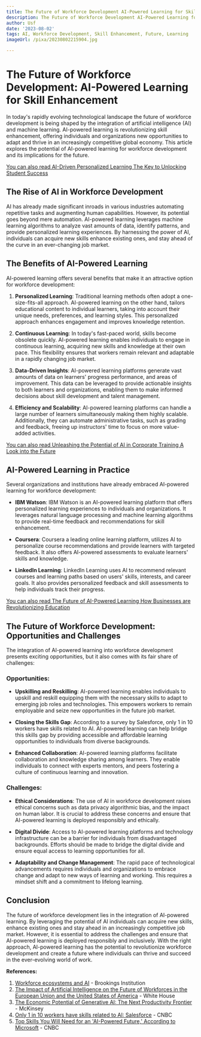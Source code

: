```yaml
---
title: The Future of Workforce Development AI-Powered Learning for Skill Enhancement
description: The Future of Workforce Development AI-Powered Learning for Skill Enhancement
author: Usf
date: '2023-08-02'
tags: AI, Workforce Development, Skill Enhancement, Future, Learning
imageUrl: /pixa/20230802215904.jpg

---
```

# The Future of Workforce Development: AI-Powered Learning for Skill Enhancement

In today's rapidly evolving technological  landscape the future of workforce development is being shaped by  the integration of artificial intelligence (AI) and  machine learning. AI-powered learning is revolutionizing skill enhancement, offering individuals and organizations new opportunities to adapt and thrive in an  increasingly competitive global  economy. This article explores the potential of AI-powered learning  for workforce development and its implications for the future.

[You  can also read AI-Driven  Personalized Learning  The Key to Unlocking Student Success](AI-Driven%20Personalized%20Learning%20The%20Key%20to%20Unlocking%20Student%20Success)


## The Rise of AI in Workforce Development

AI has already made  significant inroads in  various industries automating repetitive tasks and augmenting  human capabilities. However, its potential goes beyond mere automation. AI-powered learning leverages machine learning algorithms to analyze vast amounts of data, identify patterns, and provide personalized learning experiences.  By harnessing the power of AI, individuals can acquire new skills enhance existing  ones, and stay ahead  of the curve in  an ever-changing job market.

## The Benefits of AI-Powered Learning

AI-powered learning offers  several  benefits that  make it an attractive option for workforce development:

1. **Personalized Learning**: Traditional learning methods  often  adopt a one-size-fits-all approach. AI-powered learning on  the other hand, tailors educational content to  individual learners, taking into account their unique needs, preferences, and learning styles.  This personalized approach enhances engagement  and improves knowledge retention.

2. **Continuous Learning**: In today's fast-paced world, skills become obsolete quickly. AI-powered learning enables individuals to engage in continuous  learning, acquiring new skills and knowledge at their own pace. This flexibility ensures that workers remain relevant and adaptable in a rapidly changing job  market.

3.  **Data-Driven Insights**: AI-powered learning platforms generate vast amounts  of data on learners' progress performance, and areas of improvement. This data can be leveraged to provide actionable insights to both learners and organizations, enabling them to make informed decisions about skill development and talent management.

4. **Efficiency and Scalability**: AI-powered learning platforms can handle a large number of learners simultaneously making them highly scalable. Additionally, they can automate administrative tasks, such as grading and  feedback, freeing  up  instructors' time to focus  on more value-added activities.

[You can also read Unleashing the Potential of AI in Corporate Training A Look into the Future](Unleashing%20the%20Potential%20of%20AI%20in%20Corporate%20Training%20A%20Look%20into%20the%20Future)


## AI-Powered Learning in Practice

Several organizations and institutions have already embraced AI-powered learning for workforce development:

- **IBM Watson**: IBM Watson is an AI-powered learning platform  that  offers personalized learning experiences to individuals  and organizations. It leverages natural language processing and  machine learning  algorithms to provide real-time feedback and recommendations for skill enhancement.

- **Coursera**: Coursera a leading  online learning platform, utilizes AI to personalize course recommendations and provide learners with targeted feedback. It also offers AI-powered assessments to evaluate learners' skills and knowledge.

- **LinkedIn  Learning**: LinkedIn Learning uses AI to  recommend relevant courses and learning paths based on  users' skills, interests, and career goals.  It also provides personalized feedback  and skill assessments to help individuals track  their progress.

[You can also read The Future of AI-Powered Learning How Businesses are Revolutionizing Education](The%20Future%20of%20AI-Powered%20Learning%20How%20Businesses%20are%20Revolutionizing%20Education)


##  The Future of Workforce Development: Opportunities  and Challenges

The integration of AI-powered learning into workforce development presents exciting opportunities, but it also  comes with its fair share of challenges:

### Opportunities:

- **Upskilling and Reskilling**: AI-powered learning enables individuals to upskill and reskill equipping  them  with the necessary skills  to adapt to emerging job roles and technologies. This empowers workers to remain employable  and seize new opportunities in the future  job market.

- **Closing the Skills Gap**: According to a survey by Salesforce, only 1 in 10 workers have skills related to AI. AI-powered  learning can help bridge this skills gap by  providing accessible  and affordable learning opportunities to individuals from diverse backgrounds.

- **Enhanced Collaboration**: AI-powered learning platforms facilitate collaboration and knowledge sharing among learners. They enable individuals to connect with experts mentors, and peers fostering a culture of continuous learning and  innovation.

### Challenges:

- **Ethical Considerations**: The use of AI in workforce development raises  ethical  concerns such as data privacy algorithmic bias, and the impact on human labor.  It is crucial to address these concerns and ensure  that AI-powered learning  is deployed responsibly and ethically.

- **Digital Divide**: Access to AI-powered learning platforms and technology infrastructure can be a barrier for individuals from disadvantaged backgrounds. Efforts should be made to bridge the digital divide and ensure equal access to learning opportunities for all.

- **Adaptability  and Change Management**: The rapid pace of technological advancements requires  individuals  and organizations to embrace change and adapt to new ways of learning and working. This requires a mindset shift  and a  commitment to lifelong learning.

## Conclusion

The  future of workforce development lies in the integration of AI-powered learning. By leveraging the potential of AI  individuals can acquire new skills, enhance  existing ones and stay ahead in an increasingly competitive job  market. However, it is  essential to address the  challenges  and ensure that AI-powered learning is deployed responsibly and inclusively. With the right  approach, AI-powered learning has the potential to revolutionize workforce  development and create a future where  individuals can thrive and succeed in the ever-evolving world of work.

**References:**

1. [Workforce ecosystems  and AI](https://www.brookings.edu/articles/workforce-ecosystems-and-ai/) - Brookings Institution
2. [The  Impact of Artificial Intelligence on the Future of Workforces in the European  Union and  the  United States  of America](https://www.whitehouse.gov/wp-content/uploads/2022/12/TTC-EC-CEA-AI-Report-12052022-1.pdf) - White  House
3. [The Economic  Potential of Generative AI: The Next  Productivity Frontier](https://www.mckinsey.com/capabilities/mckinsey-digital/our-insights/the-economic-potential-of-generative-ai-the-next-productivity-frontier) - McKinsey
4. [Only 1  in 10 workers  have skills related to AI: Salesforce](https://www.cnbc.com/2023/05/19/only-1-in-10-workers-have-skills-related-to-ai-salesforce.html)  - CNBC
5. [Top Skills You Will Need for an 'AI-Powered Future,' According to Microsoft](https://www.cnbc.com/2023/05/09/top-skills-you-will-need-for-an-ai-powered-future-according-to-microsoft-.html) - CNBC